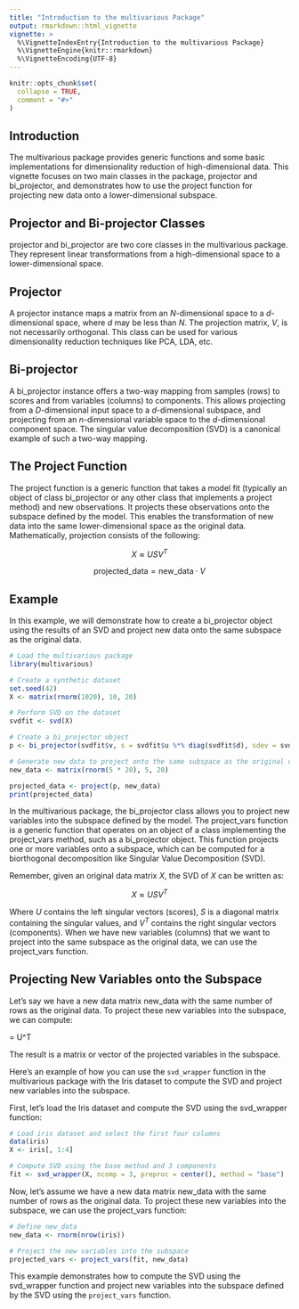 ```yaml
---
title: "Introduction to the multivarious Package"
output: rmarkdown::html_vignette
vignette: >
  %\VignetteIndexEntry{Introduction to the multivarious Package}
  %\VignetteEngine{knitr::rmarkdown}
  %\VignetteEncoding{UTF-8}
---
```


```r
knitr::opts_chunk$set(
  collapse = TRUE,
  comment = "#>"
)
```

## Introduction
The multivarious package provides generic functions and some basic implementations for dimensionality reduction of high-dimensional data. This vignette focuses on two main classes in the package, projector and bi_projector, and demonstrates how to use the project function for projecting new data onto a lower-dimensional subspace.

## Projector and Bi-projector Classes
projector and bi_projector are two core classes in the multivarious package. They represent linear transformations from a high-dimensional space to a lower-dimensional space.

## Projector
A projector instance maps a matrix from an $N$-dimensional space to a $d$-dimensional space, where $d$ may be less than $N$. The projection matrix, $V$, is not necessarily orthogonal. This class can be used for various dimensionality reduction techniques like PCA, LDA, etc.

## Bi-projector
A bi_projector instance offers a two-way mapping from samples (rows) to scores and from variables (columns) to components. This allows projecting from a $D$-dimensional input space to a $d$-dimensional subspace, and projecting from an $n$-dimensional variable space to the $d$-dimensional component space. The singular value decomposition (SVD) is a canonical example of such a two-way mapping.

## The Project Function
The project function is a generic function that takes a model fit (typically an object of class bi_projector or any other class that implements a project method) and new observations. It projects these observations onto the subspace defined by the model. This enables the transformation of new data into the same lower-dimensional space as the original data. Mathematically, projection consists of the following:

$$
X \approx USV^T
$$

$$
\text{projected_data} = \text{new_data} \cdot V
$$


## Example
In this example, we will demonstrate how to create a bi_projector object using the results of an SVD and project new data onto the same subspace as the original data.

```r

# Load the multivarious package
library(multivarious)

# Create a synthetic dataset
set.seed(42)
X <- matrix(rnorm(1020), 10, 20)

# Perform SVD on the dataset
svdfit <- svd(X)

# Create a bi_projector object
p <- bi_projector(svdfit$v, s = svdfit$u %*% diag(svdfit$d), sdev = svdfit$d)

# Generate new data to project onto the same subspace as the original data
new_data <- matrix(rnorm(5 * 20), 5, 20)

projected_data <- project(p, new_data)
print(projected_data)

```

In the multivarious package, the bi_projector class allows you to project new variables into the subspace defined by the model. The project_vars function is a generic function that operates on an object of a class implementing the project_vars method, such as a bi_projector object. This function projects one or more variables onto a subspace, which can be computed for a biorthogonal decomposition like Singular Value Decomposition (SVD).

Remember, given an original data matrix $X$, the SVD of $X$ can be written as:

$$
X \approx USV^T
$$


Where $U$ contains the left singular vectors (scores), $S$ is a diagonal matrix containing the singular values, and $V^T$ contains the right singular vectors (components). When we have new variables (columns) that we want to project into the same subspace as the original data, we can use the project_vars function.

## Projecting New Variables onto the Subspace

Let's say we have a new data matrix new_data with the same number of rows as the original data. To project these new variables into the subspace, we can compute:

\text{projected_vars} = U^T \cdot \text{new_data}

The result is a matrix or vector of the projected variables in the subspace.

Here's an example of how you can use the `svd_wrapper` function in the multivarious package with the Iris dataset to compute the SVD and project new variables into the subspace.

First, let's load the Iris dataset and compute the SVD using the svd_wrapper function:


```r
# Load iris dataset and select the first four columns
data(iris)
X <- iris[, 1:4]

# Compute SVD using the base method and 3 components
fit <- svd_wrapper(X, ncomp = 3, preproc = center(), method = "base")

```

Now, let's assume we have a new data matrix new_data with the same number of rows as the original data. To project these new variables into the subspace, we can use the project_vars function:

```r
# Define new_data
new_data <- rnorm(nrow(iris))

# Project the new variables into the subspace
projected_vars <- project_vars(fit, new_data)

```

This example demonstrates how to compute the SVD using the svd_wrapper function and project new variables into the subspace defined by the SVD using the `project_vars` function.
